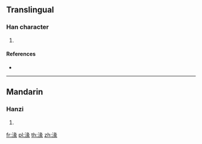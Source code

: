 {{character info/new}}
==Translingual==

===Han character===
{{Han char|rn=85|rad=水|as=09|sn=12|four=|canj=EVNO|ids=⿰氵彖}}

# {{defn|Han|sort=水09}}

====References====
* {{Han ref|kx=0638.090|dkj=17866|dj=1045.040|hdz=31691.100|uh=6E6A|ud=28266}}

----

==Mandarin==

===Hanzi===
{{cmn-hanzi|pin=[[tuàn]] ([[tuan4]]), [[nuǎn]] ([[nuan3]])<!--|wg=chiao<sup>3</sup>, chiu<sup>4</sup>, ch'iu<sup>1</sup>, <sup>4</sup>-->}}

# {{defn|lang=cmn|sort=水09}}

[[fr:湪]]
[[pl:湪]]
[[th:湪]]
[[zh:湪]]